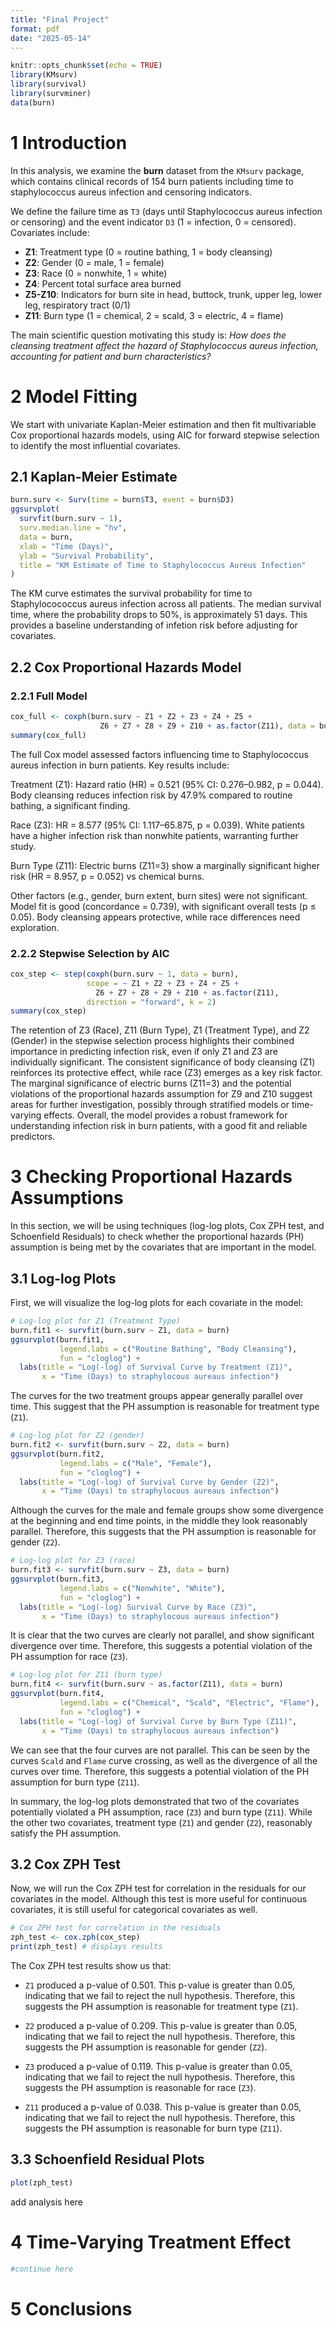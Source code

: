 ```yaml
---
title: "Final Project"
format: pdf
date: "2025-05-14"
---
```


```r
knitr::opts_chunk$set(echo = TRUE)
library(KMsurv)
library(survival)
library(survminer)
data(burn)
```

# 1 Introduction

In this analysis, we examine the **burn** dataset from the `KMsurv` package, which contains clinical records of 154 burn patients including time to staphylococcus aureus infection and censoring indicators.  

We define the failure time as `T3` (days until Staphylococcus aureus infection or censoring) and the event indicator `D3` (1 = infection, 0 = censored). Covariates include:

- **Z1**: Treatment type (0 = routine bathing, 1 = body cleansing)
- **Z2**: Gender (0 = male, 1 = female)
- **Z3**: Race (0 = nonwhite, 1 = white)
- **Z4**: Percent total surface area burned
- **Z5-Z10**: Indicators for burn site in head, buttock, trunk, upper leg, lower leg, respiratory tract (0/1)
- **Z11**: Burn type (1 = chemical, 2 = scald, 3 = electric, 4 = flame)

The main scientific question motivating this study is: 
*How does the cleansing treatment affect the hazard of Staphylococcus aureus infection, accounting for patient and burn characteristics?*
\newpage

# 2 Model Fitting

We start with univariate Kaplan-Meier estimation and then fit multivariable Cox proportional hazards models, using AIC for forward stepwise selection to identify the most influential covariates.

## 2.1 Kaplan-Meier Estimate

```r
burn.surv <- Surv(time = burn$T3, event = burn$D3)
ggsurvplot(
  survfit(burn.surv ~ 1),
  surv.median.line = "hv",
  data = burn,
  xlab = "Time (Days)",
  ylab = "Survival Probability",
  title = "KM Estimate of Time to Staphylococcus Aureus Infection"
)
```
The KM curve estimates the survival probability for time to Staphylocococcus aureus infection across all patients.  The median survival time, where the probability drops to 50%, is approximately 51 days.  This provides a baseline understanding of infetion risk before adjusting for covariates.

## 2.2 Cox Proportional Hazards Model

### 2.2.1 Full Model

```r
cox_full <- coxph(burn.surv ~ Z1 + Z2 + Z3 + Z4 + Z5 + 
                    Z6 + Z7 + Z8 + Z9 + Z10 + as.factor(Z11), data = burn)
summary(cox_full)
```
The full Cox model assessed factors influencing time to Staphylococcus aureus infection in burn patients. Key results include:

Treatment (Z1): Hazard ratio (HR) = 0.521 (95% CI: 0.276–0.982, p = 0.044). Body cleansing reduces infection risk by 47.9% compared to routine bathing, a significant finding.

Race (Z3): HR = 8.577 (95% CI: 1.117–65.875, p = 0.039). White patients have a higher infection risk than nonwhite patients, warranting further study.

Burn Type (Z11): Electric burns (Z11=3) show a marginally significant higher risk (HR = 8.957, p = 0.052) vs chemical burns.

Other factors (e.g., gender, burn extent, burn sites) were not significant. Model fit is good (concordance = 0.739), with significant overall tests (p ≤ 0.05). Body cleansing appears protective, while race differences need exploration.

### 2.2.2 Stepwise Selection by AIC

```r
cox_step <- step(coxph(burn.surv ~ 1, data = burn), 
                 scope = ~ Z1 + Z2 + Z3 + Z4 + Z5 + 
                   Z6 + Z7 + Z8 + Z9 + Z10 + as.factor(Z11), 
                 direction = "forward", k = 2)
summary(cox_step)
```
The retention of Z3 (Race), Z11 (Burn Type), Z1 (Treatment Type), and Z2 (Gender) in the stepwise selection process highlights their combined importance in predicting infection risk, even if only Z1 and Z3 are individually significant. The consistent significance of body cleansing (Z1) reinforces its protective effect, while race (Z3) emerges as a key risk factor. The marginal significance of electric burns (Z11=3) and the potential violations of the proportional hazards assumption for Z9 and Z10 suggest areas for further investigation, possibly through stratified models or time-varying effects. Overall, the model provides a robust framework for understanding infection risk in burn patients, with a good fit and reliable predictors.
\newpage

# 3 Checking Proportional Hazards Assumptions

In this section, we will be using techniques (log-log plots, Cox ZPH test, and Schoenfield Residuals) to check whether the proportional hazards (PH) assumption is being met by the covariates that are important in the model.

## 3.1 Log-log Plots

First, we will visualize the log-log plots for each covariate in the model:

```r
# Log-log plot for Z1 (Treatment Type)
burn.fit1 <- survfit(burn.surv ~ Z1, data = burn)
ggsurvplot(burn.fit1,
           legend.labs = c("Routine Bathing", "Body Cleansing"),
           fun = "cloglog") +
  labs(title = "Log(-log) of Survival Curve by Treatment (Z1)",
       x = "Time (Days) to straphylocous aureaus infection")
```

The curves for the two treatment groups appear generally parallel over time. This suggest that the PH assumption is reasonable for treatment type (`Z1`).

```r
# Log-log plot for Z2 (gender)
burn.fit2 <- survfit(burn.surv ~ Z2, data = burn)
ggsurvplot(burn.fit2,
           legend.labs = c("Male", "Female"),
           fun = "cloglog") +
  labs(title = "Log(-log) of Survival Curve by Gender (Z2)",
       x = "Time (Days) to straphylocous aureaus infection")
```

Although the curves for the male and female groups show some divergence at the beginning and end time points, in the middle they look reasonably parallel. Therefore, this suggests that the PH assumption is reasonable for gender (`Z2`).

```r
# Log-log plot for Z3 (race)
burn.fit3 <- survfit(burn.surv ~ Z3, data = burn)
ggsurvplot(burn.fit3,
           legend.labs = c("Nonwhite", "White"),
           fun = "cloglog") +
  labs(title = "Log(-log) Survival Curve by Race (Z3)",
       x = "Time (Days) to straphylocous aureaus infection")
```

It is clear that the two curves are clearly not parallel, and show significant divergence over time. Therefore, this suggests a potential violation of the PH assumption for race (`Z3`).

```r
# Log-log plot for Z11 (burn type)
burn.fit4 <- survfit(burn.surv ~ as.factor(Z11), data = burn)
ggsurvplot(burn.fit4,
           legend.labs = c("Chemical", "Scald", "Electric", "Flame"),
           fun = "cloglog") +
  labs(title = "Log(-log) of Survival Curve by Burn Type (Z11)",
       x = "Time (Days) to straphylocous aureaus infection")
```

We can see that the four curves are not parallel. This can be seen by the curves `Scald` and `Flame` curve crossing, as well as the divergence of all the curves over time. Therefore, this suggests a potential violation of the PH assumption for burn type (`Z11`).

In summary, the log-log plots demonstrated that two of the covariates potentially violated a PH assumption, race (`Z3`) and burn type (`Z11`). While the other two covariates, treatment type (`Z1`) and gender (`Z2`), reasonably satisfy the PH assumption.

## 3.2 Cox ZPH Test

Now, we will run the Cox ZPH test for correlation in the residuals for our covariates in the model. Although this test is more useful for continuous covariates, it is still useful for categorical covariates as well. 

```r
# Cox ZPH test for correlation in the residuals
zph_test <- cox.zph(cox_step)
print(zph_test) # displays results
```

The Cox ZPH test results show us that:

- `Z1` produced a p-value of 0.501. This p-value is greater than 0.05, indicating that we fail to reject the null hypothesis. Therefore, this suggests the PH assumption is reasonable for treatment type (`Z1`). 

- `Z2` produced a p-value of 0.209. This p-value is greater than 0.05, indicating that we fail to reject the null hypothesis. Therefore, this suggests the PH assumption is reasonable for gender (`Z2`).

- `Z3` produced a p-value of 0.119. This p-value is greater than 0.05, indicating that we fail to reject the null hypothesis. Therefore, this suggests the PH assumption is reasonable for race (`Z3`).

- `Z11` produced a p-value of 0.038. This p-value is greater than 0.05, indicating that we fail to reject the null hypothesis. Therefore, this suggests the PH assumption is reasonable for burn type (`Z11`).

## 3.3 Schoenfield Residual Plots

```r
plot(zph_test)
```

add analysis here

# 4 Time-Varying Treatment Effect


```r
#continue here
```

# 5 Conclusions